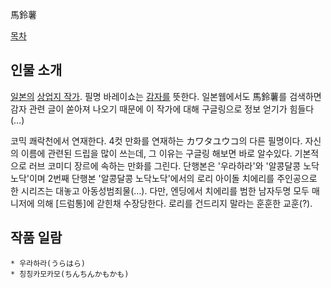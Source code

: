 馬鈴薯 

[[목차]]

== 인물 소개 ==
[[일본]]의 [[상업지 작가]]. 필명 바레이쇼는 [[감자]]를 뜻한다. 일본웹에서도 馬鈴薯를 검색하면 감자 관련 글이 쏟아져 나오기 때문에 이 작가에 대해 구글링으로 정보 얻기가 힘들다(…)

코믹 쾌락천에서 연재한다. 4컷 만화를 연재하는 カワタユウコ의 다른 필명이다. 자신의 이름에 관련된 드립을 많이 쓰는데, 그 이유는 구글링 해보면 바로 알수있다. 기본적으로 러브 코미디 장르에 속하는 만화를 그린다. 단행본은 '우라하라'와 '알콩달콩 노닥노닥'이며 2번째 단행본 '알콩달콩 노닥노닥'에서의 로리 아이돌 치에리를 주인공으로 한 시리즈는 대놓고 아동성범죄물(…). 다만, 엔딩에서 치에리를 범한 남자두명 모두 매니저에 의해 [드럼통]에 갇힌채 수장당한다. 로리를 건드리지 말라는 훈훈한 교훈(?).

== 작품 일람 ==
 * 우라하라(うらはら)
 * 칭칭카모카모(ちんちんかもかも)
